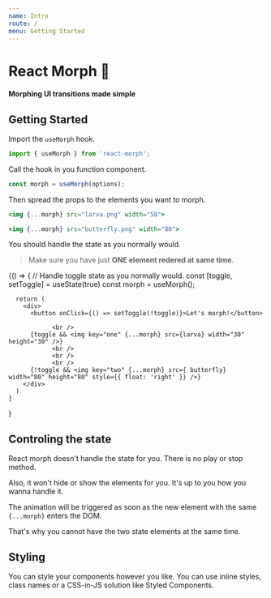 ```yaml
---
name: Intro
route: /
menu: Getting Started
---
```



# React Morph ️🦋

#### Morphing UI transitions made simple

## Getting Started

Import the `useMorph` hook.

```js
import { useMorph } from 'react-morph';
```

Call the hook in you function component.

```js
const morph = useMorph(options);
```

Then spread the props to the elements you want to morph.

```jsx
<img {...morph} src="larva.png" width="50">
```

```jsx
<img {...morph} src="butterfly.png" width="80">
```

You should handle the state as you normally would.

> Make sure you have just **ONE element redered at same time**.

<Playground>
  {() => {
	  // Handle toggle state as you normally would.
	  const [toggle, setToggle] = useState(true)
	  const morph = useMorph();

      return (
        <div>
          <button onClick={() => setToggle(!toggle)}>Let's morph!</button>

  				<br />
          {toggle && <img key="one" {...morph} src={larva} width="30" height="30" />}
  				<br />
  				<br />
  				<br />
          {!toggle && <img key="two" {...morph} src={ butterfly} width="80" height="80" style={{ float: 'right' }} />}
        </div>
      )
    }
}
</Playground>

## Controling the state

React morph doesn't handle the state for you. There is no play or stop method.

Also, it won't hide or show the elements for you. It's up to you how you wanna handle it.

The animation will be triggered as soon as the new element with the same `{...morph}` enters the DOM.

That's why you cannot have the two state elements at the same time.

## Styling

You can style your components however you like.
You can use inline styles, class names or a CSS-in-JS solution like Styled Components.
